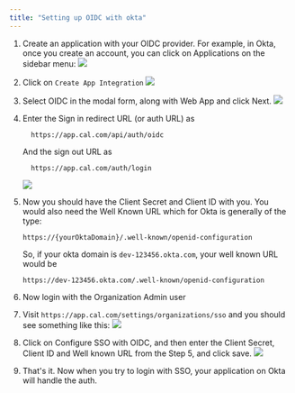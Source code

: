 ```yaml
---
title: "Setting up OIDC with okta"
---
```


1. Create an application with your OIDC provider. For example, in Okta, once you create an account, you can click on Applications on the sidebar menu:
    <img src="./images/i1600x900-oVjaQ0tU3AnO_wrzp85.png" />
2. Click on `Create App Integration`
    <img src="./images/i1600x900-wrIlZkLdZ6kL_wf7mxn.png" />
3. Select OIDC in the modal form, along with Web App and click Next.
    <img src="./images/i1600x900-IfRWYg8XuCMI_tkwyft.png" />
4. Enter the Sign in redirect URL (or auth URL) as
    ```
      https://app.cal.com/api/auth/oidc
    ```
    And the sign out URL as
    ```
      https://app.cal.com/auth/login
    ```
      <img src="./images/i1600x900-TqgDJpBoiR-C_onrwit.png" />

5. Now you should have the Client Secret and Client ID with you. You would also need the Well Known URL which for Okta is generally of the type:
    ```
    https://{yourOktaDomain}/.well-known/openid-configuration
    ```
    So, if your okta domain is `dev-123456.okta.com`, your well known URL would be
    ```
    https://dev-123456.okta.com/.well-known/openid-configuration
    ```
6. Now login with the Organization Admin user
7. Visit `https://app.cal.com/settings/organizations/sso` and you should see something like this:
    <img src="./images/i1600x900-8ufcUyCOVwV6_hdudno.png" />
8. Click on Configure SSO with OIDC, and then enter the Client Secret, Client ID and Well known URL from the Step 5, and click save.
    <img src="./images/i1600x900-GN1NLgrcf5r4_tmhni3.png" />
9. That's it. Now when you try to login with SSO, your application on Okta will handle the auth.